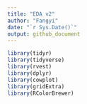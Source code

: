 ```yaml
---
title: "EDA v2"
author: "Fangyi"
date: "`r Sys.Date()`"
output: github_document
---
```



```r
library(tidyr)
library(tidyverse)
library(rvest)
library(dplyr)
library(cowplot)
library(gridExtra)
library(RColorBrewer)

```



